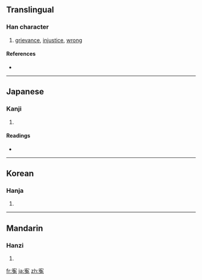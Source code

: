 {{also|冤}}
==Translingual==

===Han character===
{{Han char|rn=40|rad=宀|as=08|sn=11|four=|canj=十弓日戈 (JNAI)}}

# [[grievance]], [[injustice]], [[wrong]]

====References====
* {{Han ref|kx=0288.030|dkj=07202|dj=0569.070|hdz=20940.030|uh=5BC3|ud=23491}}

----

==Japanese==

===Kanji===
{{ja-kanji|grade=|rs=宀08}}

# {{defn|Japanese|sort=宀08}}

====Readings====
* {{ja-readings|on=[[えん]] (en)|kun=[[かがむ]] (kagamu), [[ぬれぎぬ]] (nureginu)}}

----

==Korean==

===Hanja===
{{ko-hanja|hangeul=원|rv=won|mr=wŏn}}

# {{defn|Korean|sort=宀08}}

----

==Mandarin==

===Hanzi===
{{cmn-hanzi|pin=[[yuān]] ([[yuan1]])|wg=yüan<sup>1</sup>}}

# {{defn|Mandarin|sort=宀08}}

[[fr:寃]]
[[ja:寃]]
[[zh:寃]]